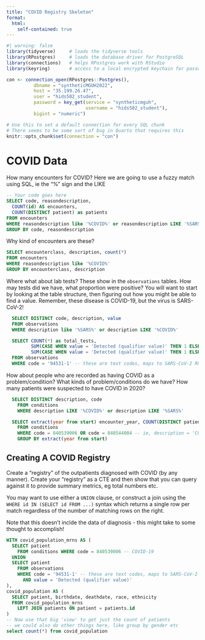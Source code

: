 ```yaml
---
title: "COVID Registry Skeleton"
format: 
  html:
    self-contained: true
---
```


```r
#| warning: false
library(tidyverse)     # loads the tidyverse tools
library(RPostgres)     # loads the database driver for PostgreSQL
library(connections)   # helps RPostgres work with RStudio
library(keyring)       # access to a local encrypted keychain for passwords

con <- connection_open(RPostgres::Postgres(),
          dbname = "syntheticMGUH2022",
          host = "35.199.26.47",
          user = "hids502_student",
          password = key_get(service = "syntheticmguh", 
                             username = "hids502_student"),
          bigint = "numeric")

# Use this to set a default connection for every SQL chunk
# There seems to be some sort of bug in Quarto that requires this
knitr::opts_chunk$set(connection = "con")
```

# COVID Data

How many encounters for COVID? Here we are going to use a fuzzy match using SQL, ie the "%" sign and the LIKE
```sql
-- Your code goes here
SELECT code, reasondescription,
  COUNT(id) AS encounters, 
  COUNT(DISTINCT patient) as patients
FROM encounters
WHERE reasondescription like '%COVID%' or reasondescription LIKE '%SARS%'
GROUP BY code, reasondescription
```


Why kind of encounters are these?

```sql
SELECT encounterclass, description, count(*) 
FROM encounters 
WHERE reasondescription like '%COVID%' 
GROUP BY encounterclass, description
```

Where what about lab tests? These show in the `observations` tables. How may tests did we have, what proportion were positive? You will want to start by looking at the table structure, then figuring out how you might be able to find a value. Remember, these disease is COVID-19, but the virus is SARS-CoV-2!

```sql
  SELECT DISTINCT code, description, value
  FROM observations 
  WHERE description like '%SARS%' or description LIKE '%COVID%'
```

```sql
  SELECT COUNT(*) as total_tests, 
         SUM(CASE WHEN value = 'Detected (qualifier value)' THEN 1 ELSE 0 END) AS positives,
         SUM(CASE WHEN value = 'Detected (qualifier value)' THEN 1 ELSE 0 END) * 100.0 / COUNT(*) as positive_rate
  FROM observations 
  WHERE code = '94531-1' -- these are text codes, maps to SARS-CoV-2 RNA Pnl Resp
```
How about people who are recorded as having COVID as a problem/condition? What kinds of problem/conditions do we have? How many patients were suspected to have COVID in 2020?

```sql
  SELECT DISTINCT description, code
    FROM conditions 
    WHERE description LIKE '%COVID%' or description LIKE '%SARS%'
```

```sql

  SELECT extract(year from start) encounter_year, COUNT(DISTINCT patient)
    FROM conditions 
    WHERE code = 840539006 OR code = 840544004 -- ie, description = 'COVID-19'
    GROUP BY extract(year from start)
```

## Creating A COVID Registry

Create a "registry" of the outpatients diagnosed with COVID (by any manner). Create your "registry" as a CTE and then show that you can query against it to provide summary metrics, eg total numbers etc.

You may want to use either a `UNION` clause, or construct a join using the `WHERE id IN (SELECT id FROM ...)` syntax which returns a single row per match regardless of the number of matching rows on the right.

Note that this doesn't inclde the data of diagnosis - this might take to some thought to accomplish!

```sql
WITH covid_population_mrns AS (
  SELECT patient
    FROM conditions WHERE code = 840539006 -- COVID-19
  UNION
  SELECT patient
    FROM observations 
    WHERE code = '94531-1' -- these are text codes, maps to SARS-CoV-2 RNA Pnl Resp NAA+probe
      AND value = 'Detected (qualifier value)'
),
covid_population AS (
  SELECT patient, birthdate, deathdate, race, ethnicity
  FROM covid_population_mrns
    LEFT JOIN patients ON patient = patients.id
)
-- Now use that big 'view' to get just the count of patients
-- we could also do other things here, like group by gender etc
select count(*) from covid_population 
```

